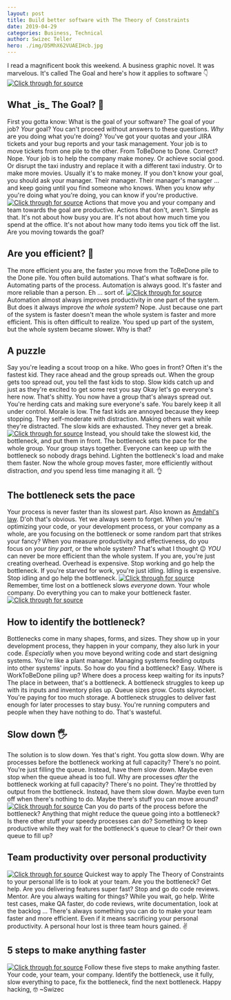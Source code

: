 ```yaml
---
layout: post
title: Build better software with The Theory of Constraints
date: 2019-04-29
categories: Business, Technical
author: Swizec Teller
hero: ./img/D5MhX62VUAEIHcb.jpg
---
```


I read a magnificent book this weekend. A business graphic novel. It was marvelous. It's called The Goal and here's how it applies to software 👇 [![Click through for source](./img/screenshot-1556559133322.png)](https://twitter.com/Swizec/status/1122277450845569024)

## What \_is\_ The Goal? 🤔

First you gotta know: What is the goal of your software? The goal of your job? _Your_ goal? You can't proceed without answers to these questions. _Why_ are you doing what you're doing? You've got your quotas and your JIRA tickets and your bug reports and your task management. Your job is to move tickets from one pile to the other. From ToBeDone to Done. Correct? Nope. Your job is to help the company make money. Or achieve social good. Or disrupt the taxi industry and replace it with a different taxi industry. Or to make more movies. Usually it's to make money. If you don't know your goal, you should ask your manager. Their manager. Their manager's manager ... and keep going until you find someone who knows. When you know _why_ you're doing what you're doing, you can know if you're productive. [![Click through for source](./img/screenshot-1556559133208.png)](https://twitter.com/Swizec/status/1122289959321231360) Actions that move you and your company and team towards the goal are productive. Actions that don't, aren't. Simple as that. It's not about how busy you are. It's not about how much time you spend at the office. It's not about how many todo items you tick off the list. Are you moving towards the goal?

## Are you efficient? 🤔

The more efficient you are, the faster you move from the ToBeDone pile to the Done pile. You often build automations. That's what software is for. Automating parts of the process. Automation is always good. It's faster and more reliable than a person. Eh ... sort of. [![Click through for source](./img/screenshot-1556559133132.png)](https://twitter.com/Swizec/status/1122284488447250432) Automation almost always improves productivity in one part of the system. But does it always improve _the whole system_? Nope. Just because one part of the system is faster doesn't mean the whole system is faster and more efficient. This is often difficult to realize. You sped up part of the system, but the whole system became slower. Why is that?

## A puzzle

Say you're leading a scout troop on a hike. Who goes in front? Often it's the fastest kid. They race ahead and the group spreads out. When the group gets too spread out, you tell the fast kids to stop. Slow kids catch up and just as they're excited to get some rest you say Okay let's go everyone's here now. That's shitty. You now have a group that's always spread out. You're herding cats and making sure everyone's safe. You barely keep it all under control. Morale is low. The fast kids are annoyed because they keep stopping. They self-moderate with distraction. Making others wait while they're distracted. The slow kids are exhausted. They never get a break. [![Click through for source](./img/screenshot-1556559132819.png)](https://twitter.com/Swizec/status/1122716605568339968) Instead, you should take the slowest kid, the bottleneck, and put them in front. The bottleneck sets the pace for the whole group. Your group stays together. Everyone can keep up with the bottleneck so nobody drags behind. Lighten the bottleneck's load and make them faster. Now the whole group moves faster, more efficiently without distraction, _and_ you spend less time managing it all. 👌

## The bottleneck sets the pace

Your process is never faster than its slowest part. Also known as [Amdahl's law](https://en.wikipedia.org/wiki/Amdahl%27s_law). D'oh that's obvious. Yet we always seem to forget. When you're optimizing your code, or your development process, or your company as a whole, are you focusing on the bottleneck or some random part that strikes your fancy? When you measure productivity and effectiveness, do you focus on _your tiny part_, or the whole system? That's what I thought 😉 _YOU_ can never be more efficient than the whole system. If you are, you're just creating overhead. Overhead is expensive. Stop working and go help the bottleneck. If you're starved for work, you're just idling. Idling is expensive. Stop idling and go help the bottleneck. [![Click through for source](./img/screenshot-1556559133531.png)](https://twitter.com/Swizec/status/1122726011739656192) Remember, time lost on a bottleneck slows _everyone_ down. Your whole company. Do everything you can to make your bottleneck faster. [![Click through for source](./img/screenshot-1556559133055.png)](https://twitter.com/Swizec/status/1122718041358254080)

## How to identify the bottleneck?

Bottlenecks come in many shapes, forms, and sizes. They show up in your development process, they happen in your company, they also lurk in your code. _Especially_ when you move beyond writing code and start designing systems. You're like a plant manager. Managing systems feeding outputs into other systems' inputs. So how do you find a bottleneck? Easy. Where is WorkToBeDone piling up? Where does a process keep waiting for its inputs? The place in between, that's a bottleneck. A bottleneck struggles to keep up with its inputs and inventory piles up. Queue sizes grow. Costs skyrocket. You're paying for too much storage. A bottleneck struggles to deliver fast enough for later processes to stay busy. You're running computers and people when they have nothing to do. That's wasteful.

## Slow down 🖐

The solution is to slow down. Yes that's right. You gotta slow down. Why are processes before the bottleneck working at full capacity? There's no point. You're just filling the queue. Instead, have them slow down. Maybe even stop when the queue ahead is too full. Why are processes _after_ the bottleneck working at full capacity? There's no point. They're throttled by output from the bottleneck. Instead, have them slow down. Maybe even turn off when there's nothing to do. Maybe there's stuff you can move around? [![Click through for source](./img/screenshot-1556559133182.png)](https://twitter.com/Swizec/status/1122727154611941377) Can you do parts of the process before the bottleneck? Anything that might reduce the queue going into a bottleneck? Is there other stuff your speedy processes can do? Something to keep productive while they wait for the bottleneck's queue to clear? Or their own queue to fill up?

## Team productivity over personal productivity

[![Click through for source](./img/screenshot-1556559132996.png)](https://twitter.com/Swizec/status/1122728220351090688) Quickest way to apply The Theory of Constraints to your personal life is to look at your team. Are you the bottleneck? Get help. Are you delivering features super fast? Stop and go do code reviews. Mentor. Are you always waiting for things? While you wait, go help. Write test cases, make QA faster, do code reviews, write documentation, look at the backlog ... There's always something you can do to make your team faster and more efficient. Even if it means sacrificing your personal productivity. A personal hour lost is three team hours gained. ✌️

## 5 steps to make anything faster

[![Click through for source](./img/screenshot-1556559133005.png)](https://twitter.com/Swizec/status/1122733989012226049) Follow these five steps to make anything faster. Your code, your team, your company. Identify the bottleneck, use it fully, slow everything to pace, fix the bottleneck, find the next bottleneck. Happy hacking, 🤓 ~Swizec
